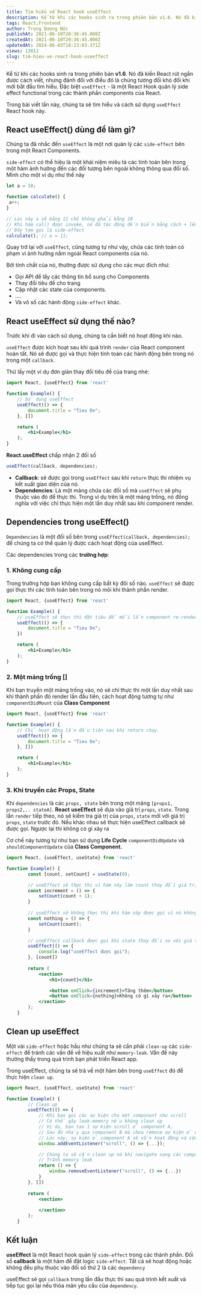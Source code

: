 ```yaml
---
title: Tìm hiểu về React hook useEffect
description: Kể từ khi các hooks sinh ra trong phiên bản v1.6. Nó đã kiến React rút ngắn được cách viết, nhưng đánh đổi với điều đó là chúng tương đối khó đối khi mới bắt đầu tìm hiểu.
tags: React,Frontend
author: Trọng Dương Đức
publishAt: 2021-06-10T20:36:45.000Z
createdAt: 2021-06-10T20:36:45.000Z
updatedAt: 2024-06-03T18:23:03.371Z
views: 13012
slug: tim-hieu-ve-react-hook-useeffect
---
```


Kể từ khi các hooks sinh ra trong phiên bản **v1.6**. Nó đã kiến React rút ngắn được cách viết, nhưng đánh đổi với điều đó là chúng tương đối khó đối khi mới bắt đầu tìm hiểu. Đặc biệt `useEffect` - là một React Hook quản lý side effect functional trong các thành phần components của React.

Trong bài viết lần này, chúng ta sẽ tìm hiểu và cách sử dụng `useEffect` React hook này.

## React useEffect() dùng để làm gì?

Chúng ta đã nhắc đến `useEffect` là một nơi quản lý các `side-effect` bên trong một React Components.

`side-effect` có thể hiệu là một khái niệm miêu tả các tính toán bên trong một hàm ảnh hưởng đến các đối tượng bên ngoài không thông qua đối số. Mình cho một ví dụ như thế này

```jsx
let a = 10;

function calculate() {
 a++;
}

// Lúc này a sẽ bằng 11 chứ không phải bằng 10 
// Khi hàm cal() được invoke, nó đã tác động đến biến bằng cách + lên 1 đơn vị mà không thông qua cách truyền tham số
// Đây tạm gọi là side-effect
calculate(); // a = 11; 
```

Quay trở lại với `useEffect`, cũng tương tự như vậy, chứa các tính toán có phạm vi ảnh hưởng nằm ngoài React components của nó.

Bởi tính chất của nó, thường được sử dụng cho các mục đích như:

- Gọi API để lấy các thông tin bổ sung cho Components
- Thay đổi tiêu đề cho trang
- Cập nhật các state của components.
- ....
- Và vô số các hành động `side-effect` khác.

## React useEffect sử dụng thế nào?

Trước khi đi vào cách sử dụng, chúng ta cần biết nó hoạt động khi nào. 

`useEffect` được kích hoạt sau khi quá trình `render` của React component hoàn tất. Nó sẽ được gọi và thực hiện tính toán các hành động bên trong nó trong một `callback`.

Thử lấy một ví dụ đơn giản thay đổi tiêu đề của trang nhé:

```jsx
import React, {useEffect} from 'react'

function Example() {
	// Sử dụng useEffect
	useEffect(() => {
		document.title = "Tieu De";
	}, [])

	return (
		<h1>Example</h1>
	); 
}
```

**React.useEffect** chấp nhận 2 đối số

```jsx
useEffect(callback, dependencies);
```

- **Callback**: sẽ được gọi trong `useEffect` sau khi `return` thực thi nhiệm vụ kết xuất giao diện của nó.
- **Dependencies**: Là một mảng chứa các đối số mà `useEffect` sẽ phụ thuộc vào đó để thực thi. Trong ví dụ trên là một mảng trống, nó đồng nghĩa với việc chỉ thực hiện một lần duy nhất sau khi component render.

## Dependencies trong useEffect()

`Dependencies` là một đối số bên trong `useEffect(callback, dependencies);` để chúng ta có thể quản lý được cách hoạt động của useEffect.

Các dependencies trong các **trường hợp**:

### 1. Không cung cấp

Trong trường hợp bạn không cung cấp bất kỳ đôi số nào. `useEffect` sẽ được gọi thực thi các tính toán bên trong nó môi khi thành phần render. 

```jsx
import React, {useEffect} from 'react'

function Example() {
	// useEffect sẽ thực thi đặt tiêu đề mỗi lần component re-render
	useEffect(() => {
		document.title = "Tieu De";
	})

	return (
		<h1>Example</h1>
	); 
}
```

### 2. Một mảng trống []

Khi bạn truyền một mảng trống vào, nó sẽ chỉ thực thi một lần duy nhất sau khi thành phần đó render lần đầu tiên, cách hoạt động tương tự như `componentDidMount` của **Class Component**

```jsx
import React, {useEffect} from 'react'

function Example() {
	// Chỉ hoạt động lần đầu tiên sau khi return chạy.
	useEffect(() => {
		document.title = "Tieu De";
	}, [])

	return (
		<h1>Example</h1>
	); 
}
```

### 3. Khi truyền các Props, State

Khi `dependencies` là các `props, state` bên trong một mảng `[props1, props2,.. stateA]`. **React** **useEffect** sẽ dựa vào giá trị `props`, `state`. Trong lần `render` tiếp theo, nó sẽ kiểm tra giá trị của `props`, `state` mới với giá trị `props`, `state` trước đó. Nếu khác nhau sẽ thực hiện useEffect callback sẽ được gọi. Ngược lại thì không có gì xảy ra

Cơ chế này tương tự như bạn sử dụng **Life Cycle** `componentDidUpdate`  và `shouldComponentUpdate` của **Class Component.**

```jsx
import React, {useEffect, useState} from 'react'

function Example() {
		const [count, setCount] = useState(0);

		// useEffect sẽ thực thi vì hàm này làm count thay đổi giá trị so với trước đó
		const increment = () => {
			setCount(count + 1);
		}
		
		// useEffect sẽ không thực thi khi hàm này được gọi vì nó không thay đổi count
		const nothing = () => {
			setCount(count);
		}

		// useEffect callback được gọi khi state thay đổi so với giá trị trước đó
		useEffect(() => {
			console.log("useEffect được gọi");
		}, [count])
	
		return (
			<section>
				<h1>{count}</h1>

				<button onClick={increment}>Tăng thêm</button>
				<button onClick={nothing}>Không có gì xảy ra</button>
			</section>
		); 
	}
```

## Clean up useEffect

Một vài `side-effect` hoặc hầu như chúng ta sẽ cần phải `clean-up` các `side-effect` để tránh các vấn đề về hiệu xuất như `memory-leak`. Vấn đề này thường thấy trong quá trình bạn phát triển React app.

Trong useEffect, chúng ta sẽ trả về một hàm bên trong `useEffect` đó để thực hiện `clean up`.

```jsx
import React, {useEffect, useState} from 'react'

function Example() {
		// Clean up
		useEffect(() => {
			// Khi bạn gọi các sự kiện cho một component như scroll 
			// Có thể gây leak-memory nếu không clean up
			// Ví dụ, bạn tạo 1 sự kiện scroll ở component A, 
			// Sau đó nhảy qua component B mà chưa remove sự kiện ở component A, 
			// Lúc này, sự kiện ở component A sẽ vẫn hoạt động và cộng dôn với sự kiện ở component B 
			window.addEventListener("scroll", () => {...});

			// Chúng ta sẽ cần clean up nó khi navigate sang các component khác.
			// Tránh memory leak
			return () => {
				window.removeEventListener("scroll", () => {...})
			}
		}, [])
	
		return (
			<section>
				
			</section>
		); 
	}
```

## Kết luận

**useEffect** là một React hook quản lý `side-effect` trong các thành phần. Đối số **callback** là một hàm để đặt logic `side-effect`. Tất cả sẽ hoạt động hoặc không đều phụ thuộc vào đối số thứ 2 là các `dependency`

useEffect sẽ gọi `callback` trong lần đầu thực thi sau quá trình kết xuất và tiếp tục gọi lại nếu thỏa mãn yêu cầu của `dependency`.
      